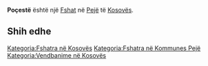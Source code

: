 {{Fshat në Kosovës
 | Emri                = Poçestë
| sqi_N_name = Poçestë
| sqi_N_FULL_NAME_RO = Poçestë
| sqi_N_FULL_NAME_ND_RO = Poceste
| sqi_N_SORT_NAME_RG = POCESTE
| sqi_N_FULL_NAME_RG = Poçestë
| sqi_N_FULL_NAME_ND_RG = Poceste
| sqi_V_name = Poçeshqe
| sqi_V_FULL_NAME_RO = Poçeshqe
| sqi_V_FULL_NAME_ND_RO = Poceshqe
| sqi_V_SORT_NAME_RG = POCESHQE
| sqi_V_FULL_NAME_RG = Poçeshqe
| sqi_V_FULL_NAME_ND_RG = Poceshqe
| srp_N_name = Počešće
| srp_N_FULL_NAME_RO = Počešće
| srp_N_FULL_NAME_ND_RO = Pocesce
| srp_N_SORT_NAME_RG = POCESCE
| srp_N_FULL_NAME_RG = Počešće
| srp_N_FULL_NAME_ND_RG = Pocesce
| srp_NS_name = Почешће
| srp_NS_FULL_NAME_RO = Почешће
| srp_NS_FULL_NAME_ND_RO = Почешће
| srp_NS_SORT_NAME_RG = ПОЧЕШЋЕ
| srp_NS_FULL_NAME_RG = Почешће
| srp_NS_FULL_NAME_ND_RG = Почешће
| std_V_name = Pocest
| std_V_FULL_NAME_RO = Pocest
| std_V_FULL_NAME_ND_RO = Pocest
| std_V_SORT_NAME_RG = POCEST
| std_V_FULL_NAME_RG = Pocest
| std_V_FULL_NAME_ND_RG = Pocest

 | Emri (Rasa dhanore) = 
 | Figura              = 
 | Shteti              = Kosovo
 | Komuna              = Pejë
 | Kodi postar         = 
 | Sipërfaqja          = 

 | Popullsia           = 

 | Regj. i popullsisë  = 
 | Dend. e popullsisë  = 
 | Faqja zyrtare       = 
 <!--- Koordinatat ----> 
 | Gjerësia            = 42.633333
 | Gjatësia            = 20.391389
 | Lartësia            = 
}}
'''Poçestë''' është një [[Fshat]] në [[Pejë]] të [[Kosovës]].

<!-- == Gjeografia == -->
<!-- == Historia == -->
<!-- == Demografia == -->
== Shih edhe ==
{{Komuna Pejë}}
{{Kosovo-Administrata-Cung}}

[[Kategoria:Fshatra në Kosovës]]
[[Kategoria:Fshatra në Kommunes Pejë]]
[[Kategoria:Vendbanime në Kosovës]]